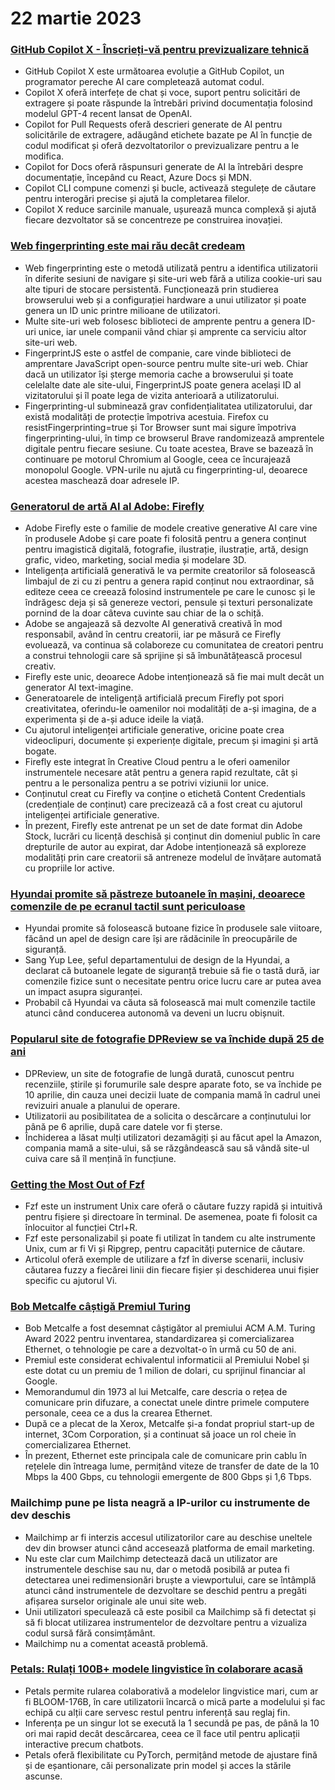 

<CallToAction />

<Steps>

# 22 martie 2023

### [GitHub Copilot X - Înscrieți-vă pentru previzualizare tehnică](https://github.blog/2023-03-22-github-copilot-x-the-ai-powered-developer-experience/?ref=hackernewsgpt.com)

- GitHub Copilot X este următoarea evoluție a GitHub Copilot, un programator pereche AI care completează automat codul.
- Copilot X oferă interfețe de chat și voce, suport pentru solicitări de extragere și poate răspunde la întrebări privind documentația folosind modelul GPT-4 recent lansat de OpenAI.
- Copilot for Pull Requests oferă descrieri generate de AI pentru solicitările de extragere, adăugând etichete bazate pe AI în funcție de codul modificat și oferă dezvoltatorilor o previzualizare pentru a le modifica.
- Copilot for Docs oferă răspunsuri generate de AI la întrebări despre documentație, începând cu React, Azure Docs și MDN.
- Copilot CLI compune comenzi și bucle, activează stegulețe de căutare pentru interogări precise și ajută la completarea filelor.
- Copilot X reduce sarcinile manuale, ușurează munca complexă și ajută fiecare dezvoltator să se concentreze pe construirea inovației.

### [Web fingerprinting este mai rău decât credeam](https://www.bitestring.com/posts/2023-03-19-web-fingerprinting-is-worse-than-I-thought.html?ref=hackernewsgpt.com)

- Web fingerprinting este o metodă utilizată pentru a identifica utilizatorii în diferite sesiuni de navigare și site-uri web fără a utiliza cookie-uri sau alte tipuri de stocare persistentă. Funcționează prin studierea browserului web și a configurației hardware a unui utilizator și poate genera un ID unic printre milioane de utilizatori.
- Multe site-uri web folosesc biblioteci de amprente pentru a genera ID-uri unice, iar unele companii vând chiar și amprente ca serviciu altor site-uri web.
- FingerprintJS este o astfel de companie, care vinde biblioteci de amprentare JavaScript open-source pentru multe site-uri web. Chiar dacă un utilizator își șterge memoria cache a browserului și toate celelalte date ale site-ului, FingerprintJS poate genera același ID al vizitatorului și îl poate lega de vizita anterioară a utilizatorului.
- Fingerprinting-ul subminează grav confidențialitatea utilizatorului, dar există modalități de protecție împotriva acestuia. Firefox cu resistFingerprinting=true și Tor Browser sunt mai sigure împotriva fingerprinting-ului, în timp ce browserul Brave randomizează amprentele digitale pentru fiecare sesiune. Cu toate acestea, Brave se bazează în continuare pe motorul Chromium al Google, ceea ce încurajează monopolul Google. VPN-urile nu ajută cu fingerprinting-ul, deoarece acestea maschează doar adresele IP.

### [Generatorul de artă AI al Adobe: Firefly](https://www.adobe.com/sensei/generative-ai/firefly.html?ref=hackernewsgpt.com)

- Adobe Firefly este o familie de modele creative generative AI care vine în produsele Adobe și care poate fi folosită pentru a genera conținut pentru imagistică digitală, fotografie, ilustrație, ilustrație, artă, design grafic, video, marketing, social media și modelare 3D.
- Inteligența artificială generativă le va permite creatorilor să folosească limbajul de zi cu zi pentru a genera rapid conținut nou extraordinar, să editeze ceea ce creează folosind instrumentele pe care le cunosc și le îndrăgesc deja și să genereze vectori, pensule și texturi personalizate pornind de la doar câteva cuvinte sau chiar de la o schiță.
- Adobe se angajează să dezvolte AI generativă creativă în mod responsabil, având în centru creatorii, iar pe măsură ce Firefly evoluează, va continua să colaboreze cu comunitatea de creatori pentru a construi tehnologii care să sprijine și să îmbunătățească procesul creativ.
- Firefly este unic, deoarece Adobe intenționează să fie mai mult decât un generator AI text-imagine.
- Generatoarele de inteligență artificială precum Firefly pot spori creativitatea, oferindu-le oamenilor noi modalități de a-și imagina, de a experimenta și de a-și aduce ideile la viață.
- Cu ajutorul inteligenței artificiale generative, oricine poate crea videoclipuri, documente și experiențe digitale, precum și imagini și artă bogate.
- Firefly este integrat în Creative Cloud pentru a le oferi oamenilor instrumentele necesare atât pentru a genera rapid rezultate, cât și pentru a le personaliza pentru a se potrivi viziunii lor unice.
- Conținutul creat cu Firefly va conține o etichetă Content Credentials (credențiale de conținut) care precizează că a fost creat cu ajutorul inteligenței artificiale generative.
- În prezent, Firefly este antrenat pe un set de date format din Adobe Stock, lucrări cu licență deschisă și conținut din domeniul public în care drepturile de autor au expirat, dar Adobe intenționează să exploreze modalități prin care creatorii să antreneze modelul de învățare automată cu propriile lor active.

### [Hyundai promite să păstreze butoanele în mașini, deoarece comenzile de pe ecranul tactil sunt periculoase](https://www.thedrive.com/news/hyundai-promises-to-keep-buttons-in-cars-because-touchscreen-controls-are-dangerous?ref=hackernewsgpt.com)

- Hyundai promite să folosească butoane fizice în produsele sale viitoare, făcând un apel de design care își are rădăcinile în preocupările de siguranță.
- Sang Yup Lee, șeful departamentului de design de la Hyundai, a declarat că butoanele legate de siguranță trebuie să fie o tastă dură, iar comenzile fizice sunt o necesitate pentru orice lucru care ar putea avea un impact asupra siguranței.
- Probabil că Hyundai va căuta să folosească mai mult comenzile tactile atunci când conducerea autonomă va deveni un lucru obișnuit.

### [Popularul site de fotografie DPReview se va închide după 25 de ani](https://www.dpreview.com/news/5901145460/dpreview-com-to-close?ref=hackernewsgpt.com)

- DPReview, un site de fotografie de lungă durată, cunoscut pentru recenziile, știrile și forumurile sale despre aparate foto, se va închide pe 10 aprilie, din cauza unei decizii luate de compania mamă în cadrul unei revizuiri anuale a planului de operare.
- Utilizatorii au posibilitatea de a solicita o descărcare a conținutului lor până pe 6 aprilie, după care datele vor fi șterse.
- Închiderea a lăsat mulți utilizatori dezamăgiți și au făcut apel la Amazon, compania mamă a site-ului, să se răzgândească sau să vândă site-ul cuiva care să îl mențină în funcțiune.

### [Getting the Most Out of Fzf](https://andrew-quinn.me/fzf/?ref=hackernewsgpt.com)

- Fzf este un instrument Unix care oferă o căutare fuzzy rapidă și intuitivă pentru fișiere și directoare în terminal. De asemenea, poate fi folosit ca înlocuitor al funcției Ctrl+R.
- Fzf este personalizabil și poate fi utilizat în tandem cu alte instrumente Unix, cum ar fi Vi și Ripgrep, pentru capacități puternice de căutare.
- Articolul oferă exemple de utilizare a fzf în diverse scenarii, inclusiv căutarea fuzzy a fiecărei linii din fiecare fișier și deschiderea unui fișier specific cu ajutorul Vi.

### [Bob Metcalfe câștigă Premiul Turing](https://amturing.acm.org/?2023=&ref=hackernewsgpt.com)

- Bob Metcalfe a fost desemnat câștigător al premiului ACM A.M. Turing Award 2022 pentru inventarea, standardizarea și comercializarea Ethernet, o tehnologie pe care a dezvoltat-o în urmă cu 50 de ani.
- Premiul este considerat echivalentul informaticii al Premiului Nobel și este dotat cu un premiu de 1 milion de dolari, cu sprijinul financiar al Google.
- Memorandumul din 1973 al lui Metcalfe, care descria o rețea de comunicare prin difuzare, a conectat unele dintre primele computere personale, ceea ce a dus la crearea Ethernet.
- După ce a plecat de la Xerox, Metcalfe și-a fondat propriul start-up de internet, 3Com Corporation, și a continuat să joace un rol cheie în comercializarea Ethernet.
- În prezent, Ethernet este principala cale de comunicare prin cablu în rețelele din întreaga lume, permițând viteze de transfer de date de la 10 Mbps la 400 Gbps, cu tehnologii emergente de 800 Gbps și 1,6 Tbps.

### Mailchimp pune pe lista neagră a IP-urilor cu instrumente de dev deschis

- Mailchimp ar fi interzis accesul utilizatorilor care au deschise uneltele dev din browser atunci când accesează platforma de email marketing.
- Nu este clar cum Mailchimp detectează dacă un utilizator are instrumentele deschise sau nu, dar o metodă posibilă ar putea fi detectarea unei redimensionări bruște a viewportului, care se întâmplă atunci când instrumentele de dezvoltare se deschid pentru a pregăti afișarea surselor originale ale unui site web.
- Unii utilizatori speculează că este posibil ca Mailchimp să fi detectat și să fi blocat utilizarea instrumentelor de dezvoltare pentru a vizualiza codul sursă fără consimțământ.
- Mailchimp nu a comentat această problemă.

### [Petals: Rulați 100B+ modele lingvistice în colaborare acasă](https://petals.ml/?ref=hackernewsgpt.com)

- Petals permite rularea colaborativă a modelelor lingvistice mari, cum ar fi BLOOM-176B, în care utilizatorii încarcă o mică parte a modelului și fac echipă cu alții care servesc restul pentru inferență sau reglaj fin.
- Inferența pe un singur lot se execută la 1 secundă pe pas, de până la 10 ori mai rapid decât descărcarea, ceea ce îl face util pentru aplicații interactive precum chatbots.
- Petals oferă flexibilitate cu PyTorch, permițând metode de ajustare fină și de eșantionare, căi personalizate prin model și acces la stările ascunse.

</Steps>
